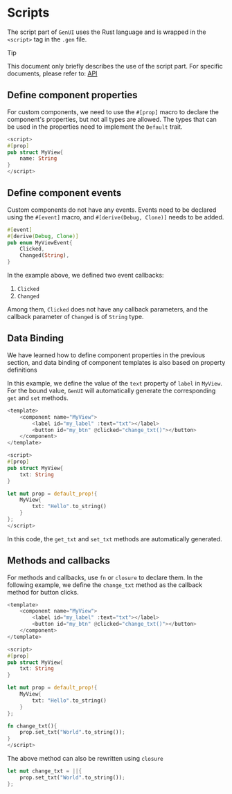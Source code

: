 # Scripts

The script part of `GenUI` uses the Rust language and is wrapped in the `<script>` tag in the `.gen` file.

> [!TIP]
>
> This document only briefly describes the use of the script part. For specific documents, please refer to: [API](/zh/api/index)

## Define component properties

For custom components, we need to use the `#[prop]` macro to declare the component's properties, but not all types are allowed. The types that can be used in the properties need to implement the `Default` trait.

```rust
<script>
#[prop]
pub struct MyView{
    name: String
}
</script>
```

## Define component events

Custom components do not have any events. Events need to be declared using the `#[event]` macro, and `#[derive(Debug, Clone)]` needs to be added.

```rust
#[event]
#[derive(Debug, Clone)]
pub enum MyViewEvent{
    Clicked,
    Changed(String),
}
```

In the example above, we defined two event callbacks:

1. `Clicked`
2. `Changed`

Among them, `Clicked` does not have any callback parameters, and the callback parameter of `Changed` is of `String` type.

## Data Binding

We have learned how to define component properties in the previous section, and data binding of component templates is also based on property definitions

In this example, we define the value of the `text` property of `label` in `MyView`. For the bound value, `GenUI` will automatically generate the corresponding `get` and `set` methods.

```rust
<template>
    <component name="MyView">
        <label id="my_label" :text="txt"></label>
        <button id="my_btn" @clicked="change_txt()"></button>
    </component>
</template>

<script>
#[prop]
pub struct MyView{
    txt: String
}

let mut prop = default_prop!{
    MyView{
        txt: "Hello".to_string()
    }
};
</script>
```

In this code, the `get_txt` and `set_txt` methods are automatically generated.

## Methods and callbacks

For methods and callbacks, use `fn` or `closure` to declare them. In the following example, we define the `change_txt` method as the callback method for button clicks.

```rust
<template>
    <component name="MyView">
        <label id="my_label" :text="txt"></label>
        <button id="my_btn" @clicked="change_txt()"></button>
    </component>
</template>

<script>
#[prop]
pub struct MyView{
    txt: String
}

let mut prop = default_prop!{
    MyView{
        txt: "Hello".to_string()
    }
};

fn change_txt(){
    prop.set_txt("World".to_string());
}
</script>
```

The above method can also be rewritten using `closure`

```rust
let mut change_txt = ||{
    prop.set_txt("World".to_string());
};
```
